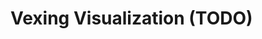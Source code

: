 # Vexing Visualization (TODO) {#sec-vexi-visu}

<!--

Clause Wilke's book [@wilke_2019]

## Selecting useful metrics

## Picking appropriate reference point

## Creating meaningful comparisons

## Drawing attention to what matters

## Strategies

-->

